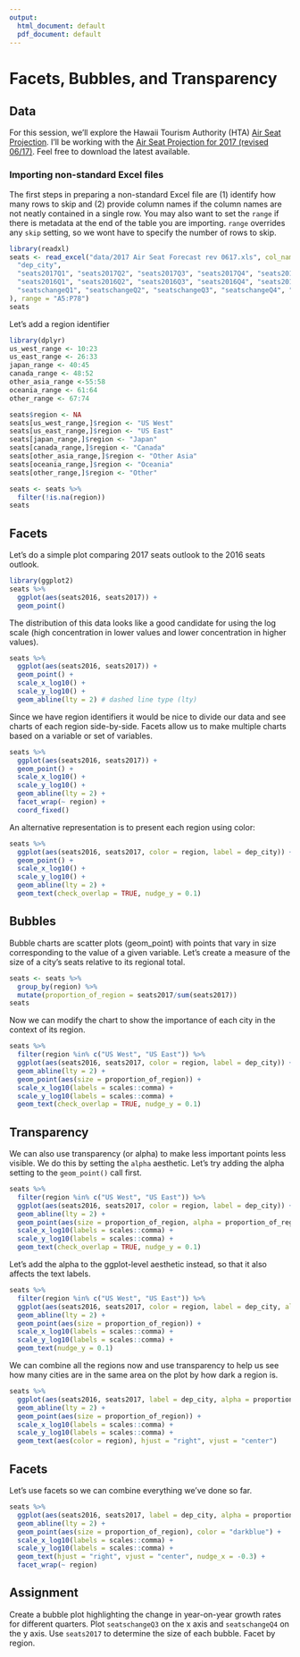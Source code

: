 ```yaml
---
output:
  html_document: default
  pdf_document: default
---
```


# Facets, Bubbles, and Transparency {#facets-and-bubbles}

## Data

For this session, we'll explore the Hawaii Tourism Authority (HTA) [Air Seat Projection](http://www.hawaiitourismauthority.org/research/research/infrastructure-research/).
I'll be working with the 
[Air Seat Projection for 2017 (revised 06/17)](http://www.hawaiitourismauthority.org/default/assets/File/2017%20Air%20Seat%20Forecast%20rev%200617.xls). Feel free to download the latest available.

### Importing non-standard Excel files

The first steps in preparing a non-standard Excel file are (1) identify how many rows to skip
and (2) provide column names if the column names are not neatly contained in a single row. You may
also want to set the `range` if there is metadata at the end of the table you are importing. `range`
overrides any `skip` setting, so we wont have to specify the number of rows to skip.

```r
library(readxl)
seats <- read_excel("data/2017 Air Seat Forecast rev 0617.xls", col_names = c(
  "dep_city", 
  "seats2017Q1", "seats2017Q2", "seats2017Q3", "seats2017Q4", "seats2017", 
  "seats2016Q1", "seats2016Q2", "seats2016Q3", "seats2016Q4", "seats2016",
  "seatschangeQ1", "seatschangeQ2", "seatschangeQ3", "seatschangeQ4", "seatschange"
), range = "A5:P78")
seats
```

Let's add a region identifier
```r
library(dplyr)
us_west_range <- 10:23
us_east_range <- 26:33
japan_range <- 40:45
canada_range <- 48:52
other_asia_range <-55:58
oceania_range <- 61:64
other_range <- 67:74

seats$region <- NA
seats[us_west_range,]$region <- "US West"
seats[us_east_range,]$region <- "US East"
seats[japan_range,]$region <- "Japan"
seats[canada_range,]$region <- "Canada"
seats[other_asia_range,]$region <- "Other Asia"
seats[oceania_range,]$region <- "Oceania"
seats[other_range,]$region <- "Other"

seats <- seats %>%
  filter(!is.na(region))
seats
```

## Facets

Let's do a simple plot comparing 2017 seats outlook to the 2016 seats outlook.

```r
library(ggplot2)
seats %>%
  ggplot(aes(seats2016, seats2017)) +
  geom_point()
```


The distribution of this data looks like a good candidate for using the log scale (high concentration in lower
values and lower concentration in higher values).

```r
seats %>%
  ggplot(aes(seats2016, seats2017)) +
  geom_point() +
  scale_x_log10() +
  scale_y_log10() + 
  geom_abline(lty = 2) # dashed line type (lty)
```

Since we have region identifiers it would be nice to divide our data and see charts of each region side-by-side.
Facets allow us to make multiple charts based on a variable or set of variables.

```r
seats %>%
  ggplot(aes(seats2016, seats2017)) +
  geom_point() +
  scale_x_log10() +
  scale_y_log10() + 
  geom_abline(lty = 2) +
  facet_wrap(~ region) +
  coord_fixed()
```


An alternative representation is to present each region using color:
```r
seats %>%
  ggplot(aes(seats2016, seats2017, color = region, label = dep_city)) +
  geom_point() +
  scale_x_log10() +
  scale_y_log10() + 
  geom_abline(lty = 2) +
  geom_text(check_overlap = TRUE, nudge_y = 0.1)
```


## Bubbles

Bubble charts are scatter plots (geom_point) with points that vary in size corresponding to the value of
a given variable. Let's create a measure of the size of a city's seats relative to its regional total.

```r
seats <- seats %>%
  group_by(region) %>%
  mutate(proportion_of_region = seats2017/sum(seats2017))
seats
```

Now we can modify the chart to show the importance of each city in the context of its region.

```r
seats %>%
  filter(region %in% c("US West", "US East")) %>%
  ggplot(aes(seats2016, seats2017, color = region, label = dep_city)) +
  geom_abline(lty = 2) +
  geom_point(aes(size = proportion_of_region)) +
  scale_x_log10(labels = scales::comma) +
  scale_y_log10(labels = scales::comma) + 
  geom_text(check_overlap = TRUE, nudge_y = 0.1)
```

## Transparency

We can also use transparency (or alpha) to make less important points less visible. We do this
by setting the `alpha` aesthetic. Let's try adding the alpha setting to the `geom_point()` call
first.

```r
seats %>%
  filter(region %in% c("US West", "US East")) %>%
  ggplot(aes(seats2016, seats2017, color = region, label = dep_city)) +
  geom_abline(lty = 2) +
  geom_point(aes(size = proportion_of_region, alpha = proportion_of_region)) +
  scale_x_log10(labels = scales::comma) +
  scale_y_log10(labels = scales::comma) + 
  geom_text(check_overlap = TRUE, nudge_y = 0.1)
```

Let's add the alpha to the ggplot-level aesthetic instead, so that it also affects the text labels.

```r
seats %>%
  filter(region %in% c("US West", "US East")) %>%
  ggplot(aes(seats2016, seats2017, color = region, label = dep_city, alpha = proportion_of_region)) +
  geom_abline(lty = 2) +
  geom_point(aes(size = proportion_of_region)) +
  scale_x_log10(labels = scales::comma) +
  scale_y_log10(labels = scales::comma) + 
  geom_text(nudge_y = 0.1)
```

We can combine all the regions now and use transparency to help us see how many cities are
in the same area on the plot by how dark a region is.

```r
seats %>%
  ggplot(aes(seats2016, seats2017, label = dep_city, alpha = proportion_of_region)) +
  geom_abline(lty = 2) +
  geom_point(aes(size = proportion_of_region)) +
  scale_x_log10(labels = scales::comma) +
  scale_y_log10(labels = scales::comma) + 
  geom_text(aes(color = region), hjust = "right", vjust = "center")
```


## Facets

Let's use facets so we can combine everything we've done so far.


```r
seats %>%
  ggplot(aes(seats2016, seats2017, label = dep_city, alpha = proportion_of_region)) +
  geom_abline(lty = 2) +
  geom_point(aes(size = proportion_of_region), color = "darkblue") +
  scale_x_log10(labels = scales::comma) +
  scale_y_log10(labels = scales::comma) + 
  geom_text(hjust = "right", vjust = "center", nudge_x = -0.3) +
  facet_wrap(~ region)
```

## Assignment

Create a bubble plot highlighting the change in year-on-year growth rates for different quarters.
Plot `seatschangeQ3` on the x axis and `seatschangeQ4` on the y axis. Use `seats2017` to determine the
size of each bubble. Facet by region.
